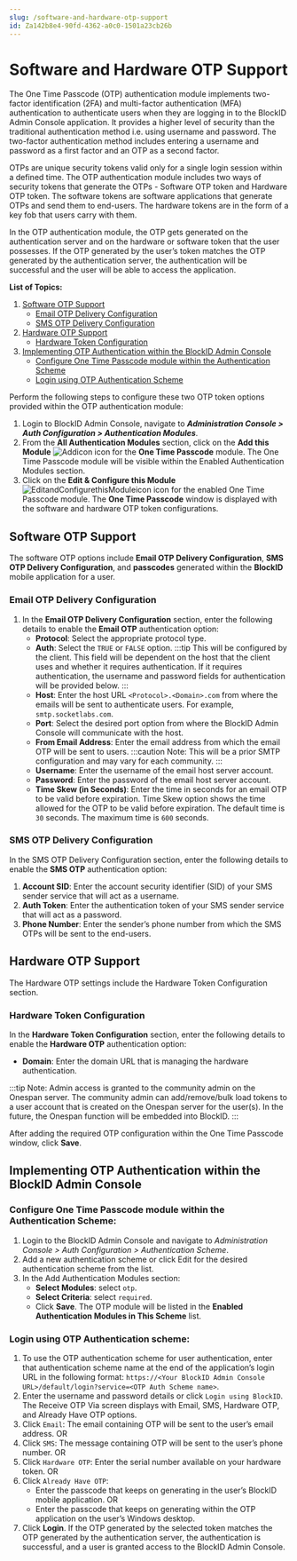 ```yaml
---
slug: /software-and-hardware-otp-support
id: Za142b8e4-90fd-4362-a0c0-1501a23cb26b
---
```

# Software and Hardware OTP Support
The One Time Passcode (OTP) authentication module implements two-factor identification (2FA) and multi-factor authentication (MFA) authentication to authenticate users when they are logging in to the BlockID Admin Console application. It provides a higher level of security than the traditional authentication method i.e. using username and password. The two-factor authentication method includes entering a username and password as a first factor and an OTP as a second factor.

OTPs are unique security tokens valid only for a single login session within a defined time. The OTP authentication module includes two ways of security tokens that generate the OTPs - Software OTP token and Hardware OTP token. The software tokens are software applications that generate OTPs and send them to end-users. The hardware tokens are in the form of a key fob that users carry with them.

In the OTP authentication module, the OTP gets generated on the authentication server and on the hardware or software token that the user possesses. If the OTP generated by the user’s token matches the OTP generated by the authentication server, the authentication will be successful and the user will be able to access the application.


**List of Topics:**
1. [Software OTP Support](#SWOTP)
    * [Email OTP Delivery Configuration](#SWOTPEmail)
    * [SMS OTP Delivery Configuration](#SWOTPConf)
2. [Hardware OTP Support](#HWOTP)
    * [Hardware Token Configuration](#HWOTPConf)
3. [Implementing OTP Authentication within the BlockID Admin Console](#OTPAdminconsole)
    * [Configure One Time Passcode module within the Authentication Scheme](#OTPAdminconsoleConf)
    * [Login using OTP Authentication Scheme](#OTPAdminconsoleLogin)

Perform the following steps to configure these two OTP token options provided within the OTP authentication module:

1. Login to BlockID Admin Console, navigate to ***Administration Console > Auth Configuration > Authentication Modules***. 
2. From the **All Authentication Modules** section, click on the **Add this Module** ![Addicon](https://cdn.document360.io/aeae7c88-d2f4-4a9c-bba9-c4f368260d78/Images/Documentation/Addicon.jpg) icon for the **One Time Passcode** module. The One Time Passcode module will be visible within the Enabled Authentication Modules section.
3. Click on the **Edit & Configure this Module** ![EditandConfigurethisModuleicon](https://cdn.document360.io/aeae7c88-d2f4-4a9c-bba9-c4f368260d78/Images/Documentation/EditandConfigurethisModuleicon.jpg) icon for the enabled One Time Passcode module. The **One Time Passcode** window is displayed with the software and hardware OTP token configurations.

## <a name = "SWOTP"></a>Software OTP Support
The software OTP options include **Email OTP Delivery Configuration**, **SMS OTP Delivery Configuration**, and **passcodes** generated within the **BlockID** mobile application for a user.

### <a name = "SWOTPEmail"></a>Email OTP Delivery Configuration
1. In the **Email OTP Delivery Configuration** section, enter the following details to enable the **Email OTP** authentication option:
    * **Protocol**: Select the appropriate protocol type.
    * **Auth**: Select the `TRUE` or `FALSE` option.
    :::tip
    This will be configured by the client. This field will be dependent on the host that the client uses and whether it requires authentication. If it requires authentication, the username and password fields for authentication will be provided below.
    :::
    * **Host**: Enter the host URL `<Protocol>.<Domain>.com` from where the emails will be sent to authenticate users. For example, `smtp.socketlabs.com`.
    * **Port**: Select the desired port option from where the BlockID Admin Console will communicate with the host. 
    * **From Email Address**: Enter the email address from which the email OTP will be sent to users.
    :::caution Note:
    This will be a prior SMTP configuration and may vary for each community.
    :::
    * **Username**: Enter the username of the email host server account.
    * **Password**: Enter the password of the email host server account.
    * **Time Skew (in Seconds)**: Enter the time in seconds for an email OTP to be valid before expiration. Time Skew option shows the time allowed for the OTP to be valid before expiration. The default time is `30` seconds. The maximum time is `600` seconds.

### <a name = "SWOTPConf"></a>SMS OTP Delivery Configuration
In the SMS OTP Delivery Configuration section, enter the following details to enable the **SMS OTP** authentication option:
1. **Account SID**: Enter the account security identifier (SID) of your SMS sender service that will act as a username.
2. **Auth Token**: Enter the authentication token of your SMS sender service that will act as a password.
3. **Phone Number**: Enter the sender’s phone number from which the SMS OTPs will be sent to the end-users.

## <a name = "HWOTP"></a>Hardware OTP Support
The Hardware OTP settings include the Hardware Token Configuration section.

### <a name = "HWOTPConf"></a>Hardware Token Configuration
In the **Hardware Token Configuration** section, enter the following details to enable the **Hardware OTP** authentication option:
* **Domain**: Enter the domain URL that is managing the hardware authentication.

:::tip Note:
Admin access is granted to the community admin on the Onespan server. The community admin can add/remove/bulk load tokens to a user account that is created on the Onespan server for the user(s). In the future, the Onespan function will be embedded into BlockID.
:::

After adding the required OTP configuration within the One Time Passcode window, click **Save**.

## <a name = "OTPAdminconsole"></a>Implementing OTP Authentication within the BlockID Admin Console

### <a name = "OTPAdminconsoleConf"></a>Configure One Time Passcode module within the Authentication Scheme:

1.  Login to the BlockID Admin Console and navigate to *Administration Console > Auth Configuration > Authentication Scheme*.
2. Add a new authentication scheme or click Edit for the desired authentication scheme from the list.
3. In the Add Authentication Modules section:
    * **Select Modules**: select `otp`.
    * **Select Criteria**: select `required`.
    * Click **Save**. The OTP module will be listed in the **Enabled Authentication Modules in This Scheme** list.

### <a name = "OTPAdminconsoleLogin"></a>Login using OTP Authentication scheme:
1. To use the OTP authentication scheme for user authentication, enter that authentication scheme name at the end of the application’s login URL in the following format: `https://<Your BlockID Admin Console URL>/default/login?service=<OTP Auth Scheme name>`.
2. Enter the username and password details or click `Login using BlockID`. The Receive OTP Via screen displays with Email, SMS, Hardware OTP, and Already Have OTP options.
3. Click `Email`: The email containing OTP will be sent to the user’s email address.
	OR
4. Click `SMS`: The message containing OTP will be sent to the user’s phone number.
	OR
5. Click `Hardware OTP`: Enter the serial number available on your hardware token.
OR
6. Click `Already Have OTP`: 
    * Enter the passcode that keeps on generating in the user’s BlockID mobile application.
    OR
    * Enter the passcode that keeps on generating within the OTP application on the user’s Windows desktop. 
7. Click **Login**. If the OTP generated by the selected token matches the OTP generated by the authentication server, the authentication is successful, and a user is granted access to the BlockID Admin Console.

